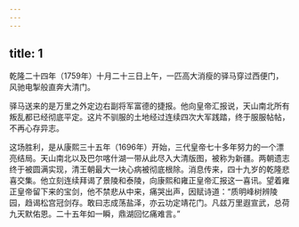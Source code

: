 ```yaml
---
---
---
```

title: 1
---



乾隆二十四年（1759年）十月二十三日上午，一匹高大消瘦的驿马穿过西便门，风驰电掣般直奔大清门。

驿马送来的是万里之外定边右副将军富德的捷报。他向皇帝汇报说，天山南北所有叛乱都已经彻底平定。这片不驯服的土地经过连续四次大军践踏，终于服服帖帖，不再心存异志。

这场胜利，是从康熙三十五年（1696年）开始，三代皇帝七十多年努力的一个漂亮结局。天山南北以及巴尔喀什湖一带从此尽入大清版图，被称为新疆。两朝遗志终于被圆满实现，清王朝最大一块心病被彻底根除。消息传来，四十九岁的乾隆悲喜交集。他立刻连续拜谒了景陵和泰陵，向康熙和雍正皇帝汇报这一喜讯。望着雍正皇帝留下来的宝剑，他不禁悲从中来，痛哭出声，因赋诗道：“质明峰树辨陵园，趋谒松宫冠剑存。敢曰志成荡盐泽，亦云功定靖花门。凡兹万里遐宣武，总荷九天默佑恩。二十五年如一瞬，鼎湖回忆痛难言。”